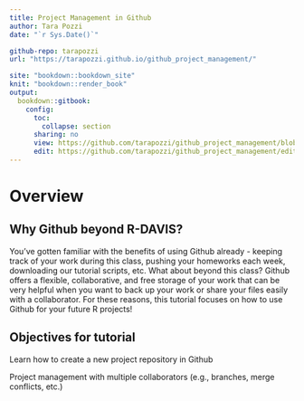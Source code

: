 ```yaml
---
title: Project Management in Github
author: Tara Pozzi
date: "`r Sys.Date()`"

github-repo: tarapozzi
url: "https://tarapozzi.github.io/github_project_management/"

site: "bookdown::bookdown_site"
knit: "bookdown::render_book"
output:
  bookdown::gitbook:
    config:
      toc:
        collapse: section
      sharing: no
      view: https://github.com/tarapozzi/github_project_management/blob/master/%s
      edit: https://github.com/tarapozzi/github_project_management/edit/master/%s
---
```


# Overview {-}

## Why Github beyond R-DAVIS?

You've gotten familiar with the benefits of using Github already - keeping track of your work during this class, pushing your homeworks each week, downloading our tutorial scripts, etc. What about beyond this class? Github offers a flexible, collaborative, and free storage of your work that can be very helpful when you want to back up your work or share your files easily with a collaborator. For these reasons, this tutorial focuses on how to use Github for your future R projects!

## Objectives for tutorial

Learn how to create a new project repository in Github

Project management with multiple collaborators (e.g., branches, merge conflicts, etc.)


